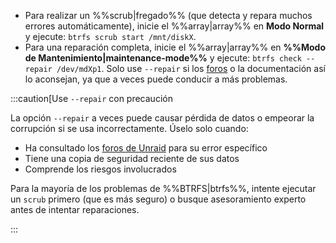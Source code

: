 - Para realizar un %%scrub|fregado%% (que detecta y repara muchos errores automáticamente), inicie el %%array|array%% en **Modo Normal** y ejecute: `btrfs scrub start /mnt/diskX`.
- Para una reparación completa, inicie el %%array|array%% en **%%Modo de Mantenimiento|maintenance-mode%%** y ejecute: `btrfs check --repair /dev/mdXp1`. Solo use `--repair` si los [foros](https://forums.unraid.net/) o la documentación así lo aconsejan, ya que a veces puede conducir a más problemas.

:::caution\[Use `--repair` con precaución

La opción `--repair` a veces puede causar pérdida de datos o empeorar la corrupción si se usa incorrectamente. Úselo solo cuando:

- Ha consultado los [foros de Unraid](https://forums.unraid.net/) para su error específico
- Tiene una copia de seguridad reciente de sus datos
- Comprende los riesgos involucrados

Para la mayoría de los problemas de %%BTRFS|btrfs%%, intente ejecutar un `scrub` primero (que es más seguro) o busque asesoramiento experto antes de intentar reparaciones.

:::
